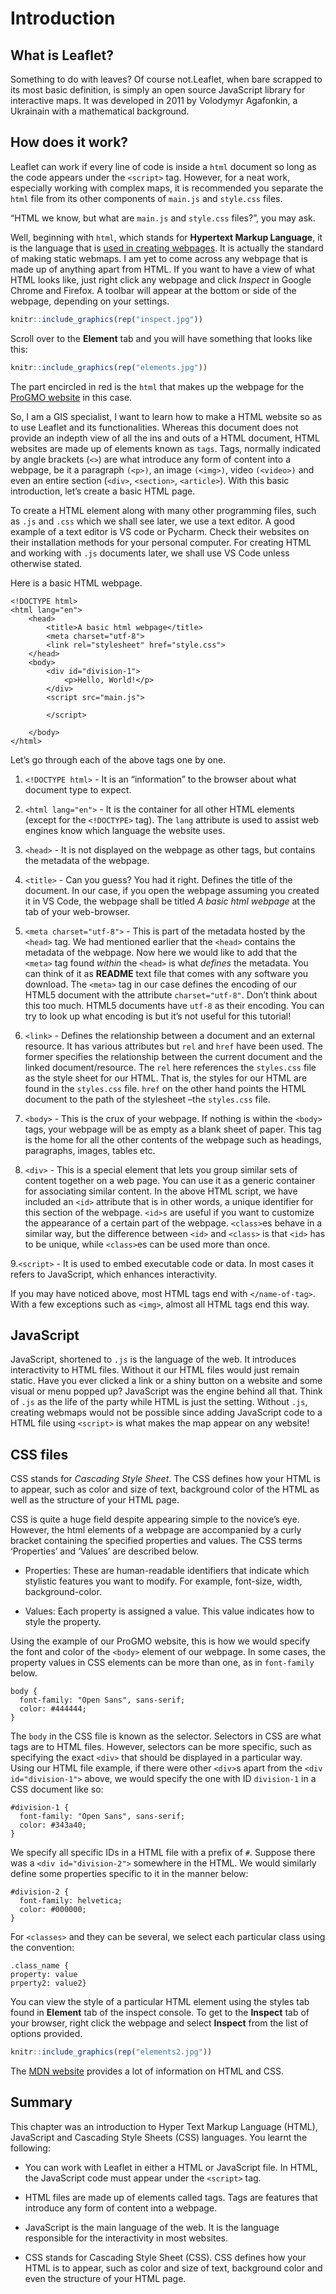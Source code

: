 # Introduction

## What is Leaflet?

Something to do with leaves? Of course not.Leaflet, when bare scrapped to its most basic definition, is simply an open source JavaScript library for interactive maps. It was developed in 2011 by Volodymyr Agafonkin, a Ukrainain with a mathematical background. 

## How does it work?

Leaflet can work if every line of code is inside a `html` document so long as the code appears under the `<script>` tag. However, for a neat work, especially working with complex maps, it is recommended you separate the `html` file from its other components of `main.js` and `style.css` files. 

"HTML we know, but what are `main.js` and `style.css` files?", you may ask.

Well, beginning with `html`, which stands for **Hypertext Markup Language**, it is the language that is [used in creating webpages](https://www.tutorialspoint.com/html/index.htm). It is actually the standard of making static webmaps. I am yet to come across any webpage that is made up of anything apart from HTML. If you want to have a view of what HTML looks like, just right click any webpage and click *Inspect* in Google Chrome and Firefox. A toolbar will appear at the bottom or side of the webpage, depending on your settings. 

```r
knitr::include_graphics(rep("inspect.jpg"))
```

Scroll over to the **Element** tab and you will have something that looks like this:

```r
knitr::include_graphics(rep("elements.jpg"))
```

The part encircled in red is the `html` that makes up the webpage for the [ProGMO website](https://sammigachuhi.github.io/pro-gmo-website/) in this case. 

So, I am a GIS specialist, I want to learn how to make a HTML website so as to use Leaflet and its functionalities. Whereas this document does not provide an indepth view of all the ins and outs of a HTML document, HTML websites are made up of elements known as `tags`. Tags, normally indicated by angle brackets (`<>`) are what introduce any form of content into a webpage, be it a paragraph `(<p>)`, an image `(<img>)`, video `(<video>)` and even an entire section (`<div>`, `<section>`, `<article>`). With this basic introduction, let's create a basic HTML page.

To create a HTML element along with many other programming files, such as `.js` and `.css` which we shall see later, we use a text editor. A good example of a text editor is VS code or Pycharm. Check their websites on their installation methods for your personal computer. For creating HTML and working with `.js` documents later, we shall use VS Code unless otherwise stated. 

Here is a basic HTML webpage.

```
<!DOCTYPE html>
<html lang="en">
    <head>
        <title>A basic html webpage</title>
        <meta charset="utf-8">
        <link rel="stylesheet" href="style.css">
    </head>
    <body>
        <div id="division-1">
            <p>Hello, World!</p>
        </div>
        <script src="main.js">

        </script>

    </body>
</html>

```

Let's go through each of the above tags one by one. 

1. `<!DOCTYPE html>` - It is an "information" to the browser about what document type to expect.

2. `<html lang="en">` - It is the container for all other HTML elements (except for the `<!DOCTYPE>` tag). The `lang` attribute is used to assist web engines know which language the website uses. 

3. `<head>` - It is not displayed on the webpage as other tags, but contains the metadata of the webpage.

4. `<title>` - Can you guess? You had it right. Defines the title of the document. In our case, if you open the webpage assuming you created it in VS Code, the webpage shall be titled *A basic html webpage* at the tab of your web-browser.

5. `<meta charset="utf-8">` - This is part of the metadata hosted by the `<head>` tag. We had mentioned earlier that the `<head>` contains the metadata of the webpage. Now here we would like to add that the `<meta>` tag found *within* the `<head>` is what *defines* the metadata. You can think of it as **README** text file that comes with any software you download. The `<meta>` tag in our case defines the encoding of our HTML5 document with the attribute `charset="utf-8"`. Don't think about this too much. HTML5 documents have `utf-8` as their encoding. You can try to look up what encoding is but it's not useful for this tutorial!

6. `<link>`  - Defines the relationship between a document and an external resource. It has various attributes but `rel` and `href` have been used. The former specifies the relationship between the current document and the linked document/resource. The `rel` here references the `styles.css` file as the style sheet for our HTML. That is, the styles for our HTML are found in the `styles.css` file. `href` on the other hand points the HTML document to the path of the stylesheet --the `styles.css` file. 

7. `<body>` - This is the crux of your webpage. If nothing is within the `<body>` tags, your webpage will be as empty as a blank sheet of paper. This tag is the home for all the other contents of the webpage such as headings, paragraphs, images, tables etc. 

8. `<div>` - This is a special element that lets you group similar sets of content together on a web page. You can use it as a generic container for associating similar content. In the above HTML script, we have included an `<id>` attribute that is in other words, a unique identifier for this section of the webpage. `<id>s` are useful if you want to customize the appearance of a certain part of the webpage. `<class>`es behave in a similar way, but the difference between `<id>` and `<class>` is that `<id>` has to be unique, while `<class>`es can be used more than once.

9.` <script>` - It is used to embed executable code or data. In most cases it refers to JavaScript, which enhances interactivity.

If you may have noticed above, most HTML tags end with `</name-of-tag>`. With a few exceptions such as `<img>`, almost all HTML tags end this way.


## JavaScript

JavaScript, shortened to `.js` is the language of the web. It introduces interactivity to HTML files. Without it our HTML files would just remain static. Have you ever clicked a link or a shiny button on a website and some visual or menu popped up? JavaScript was the engine behind all that. Think of `.js` as the life of the party while HTML is just the setting. Without `.js`, creating webmaps would not be possible since adding JavaScript code to a HTML file using `<script>` is what makes the map appear on any website! 

## CSS files

CSS stands for *Cascading Style Sheet*. The CSS defines how your HTML is to appear, such as color and size of text, background color of the HTML as well as the structure of your HTML page. 

CSS is quite a huge field despite appearing simple to the novice's eye. However, the html elements of a webpage are accompanied by a curly bracket containing the specified properties and values. The CSS terms 'Properties' and 'Values' are described below.

- Properties: These are human-readable identifiers that indicate which stylistic features you want to modify. For example, font-size, width, background-color.

- Values: Each property is assigned a value. This value indicates how to style the property.


Using the example of our ProGMO website, this is how we would specify the font and color of the `<body>` element of our webpage. In some cases, the property values in CSS elements can be more than one, as in `font-family` below.


```
body {
  font-family: "Open Sans", sans-serif;
  color: #444444;
}
```

The `body` in the CSS file is known as the selector. Selectors in CSS are what tags are to HTML files. However, selectors can be more specific, such as specifying the exact `<div>` that should be displayed in a particular way. Using our HTML file example, if there were other `<div>`s apart from the `<div id="division-1">` above, we would specify the one with ID `division-1` in a CSS document like so:

```
#division-1 {
  font-family: "Open Sans", sans-serif;
  color: #343a40;
}

```
We specify all specific IDs in a HTML file with a prefix of `#`. Suppose there was a `<div id="division-2">` somewhere in the HTML. We would similarly define some properties specific to it in the manner below:


```
#division-2 {
  font-family: helvetica;
  color: #000000;
}

```

For `<classes>` and they can be several, we select each particular class using the convention:

```
.class_name {
property: value
prperty2: value2}
```

You can view the style of a particular HTML element using the styles tab found in **Element** tab of the inspect console. To get to the **Inspect** tab of your browser, right click the webpage and select **Inspect** from the list of options provided.

```r
knitr::include_graphics(rep("elements2.jpg"))
```

The [MDN website](https://developer.mozilla.org/en-US/docs/Learn/CSS/First_steps/How_CSS_is_structured) provides a lot of information on HTML and CSS. 


## Summary

This chapter was an introduction to Hyper Text Markup Language (HTML), JavaScript and Cascading Style Sheets (CSS) languages. You learnt the following: 

- You can work with Leaflet in either a HTML or JavaScript file. In HTML, 
the JavaScript code must appear under the `<script>` tag.

- HTML files are made up of elements called tags. Tags are features that introduce any form of content into a webpage.

- JavaScript is the main language of the web. It is the language responsible for the interactivity in most websites.

- CSS stands for Cascading Style Sheet (CSS). CSS defines how your HTML is to appear, such as color and size of text, background color and even the structure of your HTML page. 






































